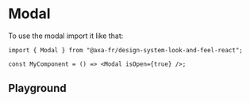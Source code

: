 
<Meta of={ModalStories} name="Modal Client" />

# Modal

To use the modal import it like that:

```tsx title="test.js"
import { Modal } from "@axa-fr/design-system-look-and-feel-react";

const MyComponent = () => <Modal isOpen={true} />;
```

## Playground

<Canvas of={ModalStories.Playground} />
<Controls of={ModalStories.Playground} />
